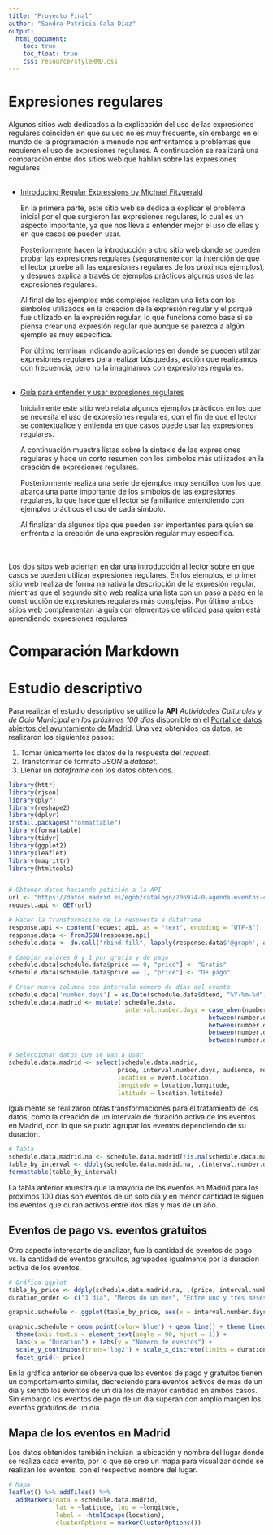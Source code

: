 ```yaml
---
title: "Proyecto Final"
author: "Sandra Patricia Cala Díaz"
output:   
  html_document:
    toc: true
    toc_float: true
    css: resource/styleRMD.css
---
```


# Expresiones regulares

Algunos sitios web dedicados a la explicación del uso de las expresiones regulares coinciden en que su uso no es muy frecuente, sin embargo en el mundo de la programación a menudo nos enfrentamos a problemas que requieren el uso de expresiones regulares. A continuación se realizará una comparación entre dos sitios web que hablan sobre las expresiones regulares.
<br><br>

* [Introducing Regular Expressions by Michael Fitzgerald](https://www.oreilly.com/library/view/introducing-regular-expressions/9781449338879/ch01.html)

  En la primera parte, este sitio web se dedica a explicar el problema inicial por el que surgieron las expresiones regulares, lo cual es un aspecto importante, ya que nos lleva a entender mejor el uso de ellas y en que casos se pueden usar. 

  Posteriormente hacen la introducción a otro sitio web donde se pueden probar las expresiones regulares (seguramente con la intención de que el lector pruebe allí las expresiones regulares de los próximos ejemplos), y después explica a través de ejemplos prácticos algunos usos de las expresiones regulares.

  Al final de los ejemplos más complejos realizan una lista con los símbolos utilizados en la creación de la expresión regular y el porqué fue utilizado en la expresión regular, lo que funciona como base si se piensa crear una expresión regular que aunque se parezca a algún ejemplo es muy específica. 

  Por último terminan indicando aplicaciones en donde se pueden utilizar expresiones regulares para realizar búsquedas, acción que realizamos con frecuencia, pero no la imaginamos con expresiones regulares.
<br><br>

* [Guía para entender y usar expresiones regulares](https://www.adictosaltrabajo.com/2015/01/29/regexsam/)

  Inicialmente este sitio web relata algunos ejemplos prácticos en los que se necesita el uso de expresiones regulares, con el fin de que el lector se contextualice y entienda en que casos puede usar las expresiones regulares.

  A continuación muestra listas sobre la sintaxis de las expresiones regulares y hace un corto resumen con los símbolos más utilizados en la creación de expresiones regulares.

  Posteriormente realiza una serie de ejemplos muy sencillos con los que abarca una parte importante de los símbolos de las expresiones regulares, lo que hace que el lector se familiarice entendiendo con ejemplos prácticos el uso de cada símbolo.

  Al finalizar da algunos tips que pueden ser importantes para quien se enfrenta a la creación de una expresión regular muy específica.

<br><br>
Los dos sitos web aciertan en dar una introducción al lector sobre en que casos se pueden utilizar expresiones regulares. En los ejemplos, el primer sitio web realiza de forma narrativa la descripción de la expresión regular, mientras que el segundo sitio web realiza una lista con un paso a paso en la construcción de expresiones regulares más complejas. Por último ambos sitios web complementan la guía con elementos de utilidad para quien está aprendiendo expresiones regulares.

# Comparación Markdown


# Estudio descriptivo

Para realizar el estudio descriptivo se utilizó la **API** _Actividades Culturales y de Ocio Municipal en los próximos 100 días_ disponible en el [Portal de datos abiertos del ayuntamiento de Madrid](https://datos.madrid.es/portal/site/egob). Una vez obtenidos los datos, se realizaron los siguientes pasos:

1. Tomar únicamente los datos de la respuesta del _request_.
2. Transformar de formato _JSON_ a _dataset_.
3. Llenar un _dataframe_ con los datos obtenidos.

```r
library(httr)
library(rjson)
library(plyr) 
library(reshape2)
library(dplyr)
install.packages("formattable")
library(formattable)
library(tidyr)
library(ggplot2)
library(leaflet)
library(magrittr)
library(htmltools)


# Obtener datos haciendo petición a la API
url <- "https://datos.madrid.es/egob/catalogo/206974-0-agenda-eventos-culturales-100.json"
request.api <- GET(url)

# Hacer la transformación de la respuesta a dataframe
response.api <- content(request.api, as = "text", encoding = "UTF-8")
response.data <- fromJSON(response.api)
schedule.data <- do.call("rbind.fill", lapply(response.data$'@graph', as.data.frame))

# Cambiar valores 0 y 1 por gratis y de pago
schedule.data[schedule.data$price == 0, "price"] <- "Gratis"
schedule.data[schedule.data$price == 1, "price"] <- "De pago"

# Crear nueva columna con intervalo número de días del evento
schedule.data['number.days'] = as.Date(schedule.data$dtend, "%Y-%m-%d") - as.Date(schedule.data$dtstart, "%Y-%m-%d")
schedule.data.madrid <- mutate( schedule.data, 
                                interval.number.days = case_when(number.days == 0 ~ "1 día",
                                                       between(number.days, 2, 30) ~ "Menos de un mes",
                                                       between(number.days, 31, 90) ~ "Entre uno y tres meses",
                                                       between(number.days, 91, 180) ~ "Entre tres y seis meses",
                                                       between(number.days, 181, 365) ~ "Entre seis meses y un año",                                                        number.days > 366 ~ "Más de un año")) 

# Seleccionar datos que se van a usar
schedule.data.madrid <- select(schedule.data.madrid,
                              price, interval.number.days, audience, recurrence.days,
                              location = event.location,
                              longitude = location.longitude,
                              latitude = location.latitude)

```

Igualmente se realizaron otras transformaciones para el tratamiento de los datos, como la creación de un intervalo de duración activa de los eventos en Madrid, con lo que se pudo agrupar los eventos dependiendo de su duración. 


```r
# Tabla
schedule.data.madrid.na <- schedule.data.madrid[!is.na(schedule.data.madrid$interval.number.days),]
table_by_interval <- ddply(schedule.data.madrid.na, .(interval.number.days), nrow) %>% arrange(desc(V1)) %>% rename('Duración' = interval.number.days, 'Número de eventos' = V1)
formattable(table_by_interval)
```

La tabla anterior muestra que la mayoria de los eventos en Madrid para los próximos 100 días son eventos de un solo día y en menor cantidad le siguen los eventos que duran activos entre dos días y más de un año.


## Eventos de pago vs. eventos gratuitos

Otro aspecto interesante de analizar, fue la cantidad de eventos de pago vs. la cantidad de eventos gratuitos, agrupados igualmente por la duración activa de los eventos.

```r
# Gráfica ggplot
table_by_price <- ddply(schedule.data.madrid.na, .(price, interval.number.days), nrow) 
duration_order <- c("1 día", "Menos de un mes", "Entre uno y tres meses", "Entre tres y seis meses", "Entre seis meses y un año", "Más de un año")

graphic.schedule <- ggplot(table_by_price, aes(x = interval.number.days, y = V1))

graphic.schedule + geom_point(color='blue') + geom_line() + theme_linedraw() +
  theme(axis.text.x = element_text(angle = 90, hjust = 1)) +
  labs(x = "Duración") + labs(y = "Número de eventos") +
  scale_y_continuous(trans='log2') + scale_x_discrete(limits = duration_order) +
  facet_grid(~ price)

```

En la gráfica anterior se observa que los eventos de pago y gratuitos tienen un comportamiento similar, decreciendo para eventos activos de más de un día y siendo los eventos de un día los de mayor cantidad en ambos casos. Sin embargo los eventos de pago de un día superan con amplio margen los eventos gratuitos de un día.

## Mapa de los eventos en Madrid

Los datos obtenidos también incluian la ubicación y nombre del lugar donde se realiza cada evento, por lo que se creo un mapa para visualizar donde se realizan los eventos, con el respectivo nombre del lugar.

```r
# Mapa
leaflet() %>% addTiles() %>% 
  addMarkers(data = schedule.data.madrid,
             lat = ~latitude, lng = ~longitude,
             label = ~htmlEscape(location), 
             clusterOptions = markerClusterOptions())

```

